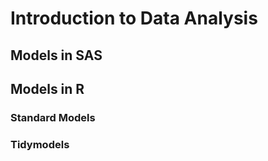 # Introduction to Data Analysis {#data-analysis}

## Models in SAS

## Models in R

### Standard Models

### Tidymodels
